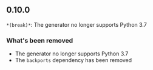 ## 0.10.0
`*(break)*`: The generator no longer supports Python 3.7

### What's been removed
- The generator no longer supports Python 3.7
- The `backports` dependency has been removed

